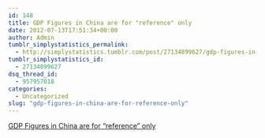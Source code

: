 ```yaml
---
id: 148
title: GDP Figures in China are for "reference" only
date: 2012-07-13T17:51:34+00:00
author: Admin
tumblr_simplystatistics_permalink:
  - http://simplystatistics.tumblr.com/post/27134899627/gdp-figures-in-china-are-for-reference-only
tumblr_simplystatistics_id:
  - 27134899627
dsq_thread_id:
  - 957957018
categories:
  - Uncategorized
slug: "gdp-figures-in-china-are-for-reference-only"
---
```

[GDP Figures in China are for "reference" only](http://www.npr.org/2012/07/13/156710844/chinas-economy-slows-to-3-year-low)
